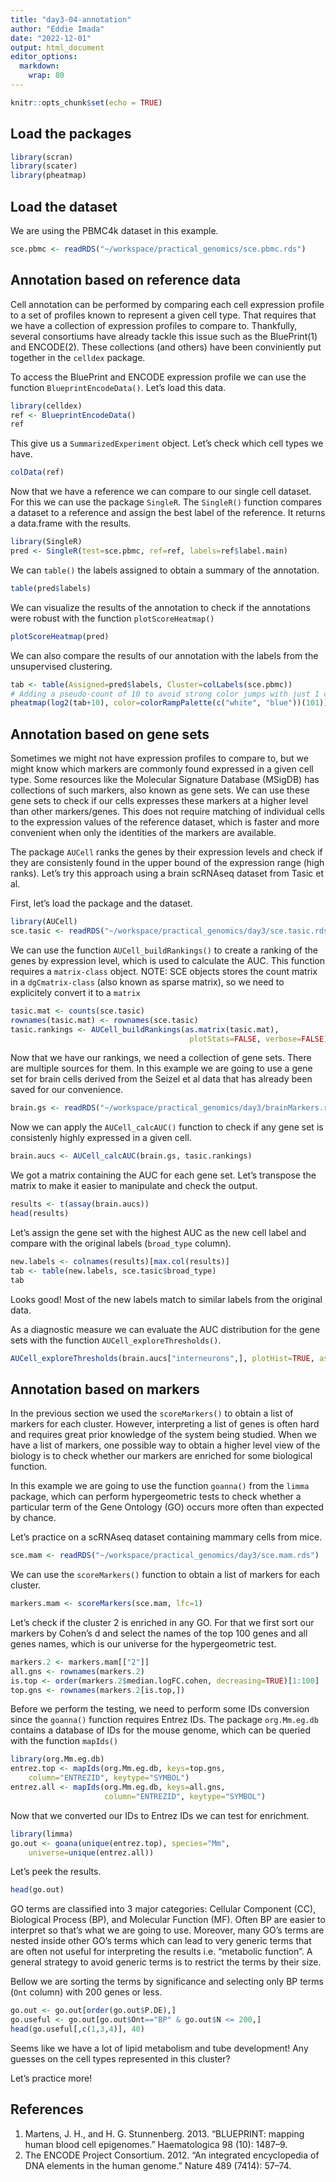 ```yaml
---
title: "day3-04-annotation"
author: "Eddie Imada"
date: "2022-12-01"
output: html_document
editor_options: 
  markdown: 
    wrap: 80
---
```


```r
knitr::opts_chunk$set(echo = TRUE)
```

## Load the packages

```r
library(scran)
library(scater)
library(pheatmap)
```

## Load the dataset

We are using the PBMC4k dataset in this example.

```r
sce.pbmc <- readRDS("~/workspace/practical_genomics/sce.pbmc.rds")
```

## Annotation based on reference data

Cell annotation can be performed by comparing each cell expression profile to a
set of profiles known to represent a given cell type. That requires that we have
a collection of expression profiles to compare to. Thankfully, several
consortiums have already tackle this issue such as the BluePrint(1) and 
ENCODE(2). These collections (and others) have been conviniently put together in the 
`celldex` package.


To access the BluePrint and ENCODE expression profile we can use the function
`BlueprintEncodeData()`. Let's load this data.

```r
library(celldex)
ref <- BlueprintEncodeData()
ref
```

This give us a `SummarizedExperiment` object. Let's check which cell types we
have.

```r
colData(ref)
```

Now that we have a reference we can compare to our single cell dataset. For this
we can use the package `SingleR`. The `SingleR()` function compares a dataset
to a reference and assign the best label of the reference. It returns a 
data.frame with the results.

```r
library(SingleR)
pred <- SingleR(test=sce.pbmc, ref=ref, labels=ref$label.main)
```

We can `table()` the labels assigned to obtain a summary of the annotation.

```r
table(pred$labels)
```

We can visualize the results of the annotation to check if the annotations were
robust with the function `plotScoreHeatmap()`

```r
plotScoreHeatmap(pred)
```

We can also compare the results of our annotation with the labels from the 
unsupervised clustering.

```r
tab <- table(Assigned=pred$labels, Cluster=colLabels(sce.pbmc))
# Adding a pseudo-count of 10 to avoid strong color jumps with just 1 cell.
pheatmap(log2(tab+10), color=colorRampPalette(c("white", "blue"))(101))
```

## Annotation based on gene sets

Sometimes we might not have expression profiles to compare to, but we might know
which markers are commonly found expressed in a given cell type. Some resources
like the Molecular Signature Database (MSigDB) has collections of such markers,
also known as gene sets. We can use these gene sets to check if our cells
expresses these markers at a higher level than other markers/genes.
This does not require matching of individual cells to the expression values of the reference dataset, which is faster and more convenient when only the identities of the markers are available.

The package `AUCell` ranks the genes by their expression levels and check if
they are consistenly found in the upper bound of the expression range (high
ranks). Let's try this approach using a brain scRNAseq dataset from Tasic et al.

First, let's load the package and the dataset.
```r
library(AUCell)
sce.tasic <- readRDS("~/workspace/practical_genomics/day3/sce.tasic.rds")
```

We can use the function `AUCell_buildRankings()` to create a ranking of the
genes by expression level, which is used to calculate the AUC. This function
requires a `matrix-class` object. NOTE: SCE objects stores the count matrix
in a `dgCmatrix-class` (also known as sparse matrix), so we need to explicitely
convert it to a `matrix`

```r
tasic.mat <- counts(sce.tasic)
rownames(tasic.mat) <- rownames(sce.tasic)
tasic.rankings <- AUCell_buildRankings(as.matrix(tasic.mat),
                                        plotStats=FALSE, verbose=FALSE)
```

Now that we have our rankings, we need a collection of gene sets. There are
multiple sources for them. In this example we are going to use a gene set
for brain cells derived from the Seizel et al data that has already been saved
for our convenience.

```r
brain.gs <- readRDS("~/workspace/practical_genomics/day3/brainMarkers.rds")
```

Now we can apply the `AUCell_calcAUC()` function to check if any gene set is
consistenly highly expressed in a given cell.

```r
brain.aucs <- AUCell_calcAUC(brain.gs, tasic.rankings)
```

We got a matrix containing the AUC for each gene set. Let's transpose the matrix
to make it easier to manipulate and check the output.

```r
results <- t(assay(brain.aucs))
head(results)
```

Let's assign the gene set with the highest AUC as the new cell label and compare
with the original labels (`broad_type` column).

```r
new.labels <- colnames(results)[max.col(results)]
tab <- table(new.labels, sce.tasic$broad_type)
tab
```

Looks good! Most of the new labels match to similar labels from the original
data.

As a diagnostic measure we can evaluate the AUC distribution for the gene sets
with the function `AUCell_exploreThresholds()`.

```r
AUCell_exploreThresholds(brain.aucs["interneurons",], plotHist=TRUE, assign=TRUE) 
```

## Annotation based on markers

In the previous section we used the `scoreMarkers()` to obtain a list of markers
for each cluster. However, interpreting a list of genes is often hard and 
requires great prior knowledge of the system being studied. When we have a list
of markers, one possible way to obtain a higher level view of the biology is to
check whether our markers are enriched for some biological function.

In this example we are going to use the function `goanna()` from the `limma`
package, which can perform hypergeometric tests to check whether a particular
term of the Gene Ontology (GO) occurs more often than expected by chance.

Let's practice on a scRNAseq dataset containing mammary cells from mice.

```r
sce.mam <- readRDS("~/workspace/practical_genomics/day3/sce.mam.rds")
```

We can use the `scoreMarkers()` function to obtain a list of markers for each
cluster.

```r
markers.mam <- scoreMarkers(sce.mam, lfc=1)
```

Let's check if the cluster 2 is enriched in any GO. For that we first sort our
markers by Cohen's d and select the names of the top 100 genes and all genes
names, which is our universe for the hypergeometric test.

```r
markers.2 <- markers.mam[["2"]]
all.gns <- rownames(markers.2)
is.top <- order(markers.2$median.logFC.cohen, decreasing=TRUE)[1:100]
top.gns <- rownames(markers.2[is.top,])
```

Before we perform the testing, we need to perform some IDs conversion since
the `goanna()` function requires Entrez IDs. The package `org.Mm.eg.db` contains
a database of IDs for the mouse genome, which can be queried with the function
`mapIds()`

```r
library(org.Mm.eg.db)
entrez.top <- mapIds(org.Mm.eg.db, keys=top.gns, 
    column="ENTREZID", keytype="SYMBOL")
entrez.all <- mapIds(org.Mm.eg.db, keys=all.gns, 
                     column="ENTREZID", keytype="SYMBOL")
```

Now that we converted our IDs to Entrez IDs we can test for enrichment.

```r
library(limma)
go.out <- goana(unique(entrez.top), species="Mm", 
    universe=unique(entrez.all))
```

Let's peek the results.

```r
head(go.out)
```

GO terms are classified into 3 major categories: Cellular Component (CC),
Biological Process (BP), and Molecular Function (MF). Often BP are easier to 
interpret so that's what we are going to use. Moreover, many GO's terms are 
nested inside other GO's terms which can lead to very generic terms that are
often not useful for interpreting the results i.e. "metabolic function". A 
general strategy to avoid generic terms is to restrict the terms by their size.

Bellow we are sorting the terms by significance and selecting only BP terms (`Ont` column) with
200 genes or less.

```r
go.out <- go.out[order(go.out$P.DE),]
go.useful <- go.out[go.out$Ont=="BP" & go.out$N <= 200,]
head(go.useful[,c(1,3,4)], 40)
```

Seems like we have a lot of lipid metabolism and tube development! Any guesses
on the cell types represented in this cluster?

Let's practice more!

## References
(1) Martens, J. H., and H. G. Stunnenberg. 2013. “BLUEPRINT: mapping human blood cell epigenomes.” Haematologica 98 (10): 1487–9.
(2) The ENCODE Project Consortium. 2012. “An integrated encyclopedia of DNA elements in the human genome.” Nature 489 (7414): 57–74.
